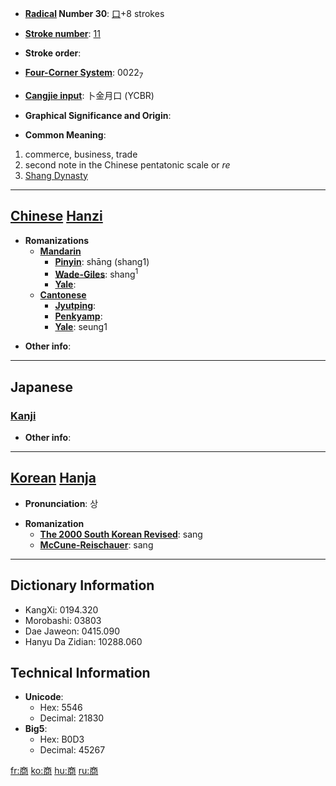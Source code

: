 * '''[[Wiktionary:Chinese radical index| Radical]] Number 30''': [[Wiktionary:Chinese radical index 口|口]]+8 strokes

* '''[[Wiktionary:Chinese total strokes index|Stroke number]]''': [[Wiktionary:Chinese total strokes index 11|11]]

* '''Stroke order''': 

* '''[[Wiktionary:Chinese four corner index|Four-Corner System]]''': 0022<sub>7</sub>

* '''[[Wiktionary:Chinese Cangjie index|Cangjie input]]''': 卜金月口 (YCBR)

* '''Graphical Significance and Origin''': 

* '''Common Meaning''':
#commerce, business, trade
#second note in the Chinese pentatonic scale or ''re''
#[[Shang Dynasty]]

----

== [[Chinese]] [[Hanzi]] ==

* '''Romanizations'''
** '''[[Mandarin]]'''
*** '''[[Pinyin]]''': shāng (shang1)
*** '''[[Wade-Giles]]''': shang<sup>1</sup>
*** '''[[Yale]]''': 
** '''[[Cantonese]]'''
*** '''[[Jyutping]]''':
*** '''[[Penkyamp]]''': 
*** '''[[Yale]]''': seung1

* '''Other info''': 

----

==Japanese==
===[[Kanji]]===
{{kanji|on readings=[[しょう]] (shō)
|kun readings=[[あきなう]] (akinau)
}}

* '''Other info''':  

----

== [[Korean]] [[Hanja]] ==

* '''Pronunciation''': 상

* '''Romanization'''
** '''[[The 2000 South Korean Revised Romanization|The 2000 South Korean Revised]]''': sang
** '''[[McCune-Reischauer]]''': sang

----

== Dictionary Information ==

* KangXi: 0194.320
* Morobashi: 03803
* Dae Jaweon: 0415.090
* Hanyu Da Zidian: 10288.060

== Technical Information ==

* '''Unicode''':
** Hex: 5546
** Decimal: 21830
* '''Big5''':
** Hex: B0D3
** Decimal: 45267

[[fr:商]]
[[ko:商]]
[[hu:商]]
[[ru:商]]